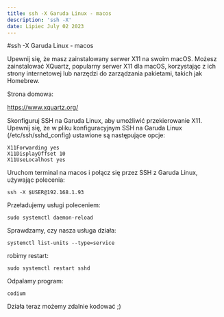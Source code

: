 ```yaml
---
title: ssh -X Garuda Linux - macos
description: 'ssh -X'
date: Lipiec July 02 2023
---
```


#ssh -X Garuda Linux - macos

Upewnij się, że masz zainstalowany serwer X11 na swoim macOS. Możesz zainstalować XQuartz, popularny serwer X11 dla macOS, korzystając z ich strony internetowej lub narzędzi do zarządzania pakietami, takich jak Homebrew.

Strona domowa:

https://www.xquartz.org/

Skonfiguruj SSH na Garuda Linux, aby umożliwić przekierowanie X11. Upewnij się, że w pliku konfiguracyjnym SSH na Garuda Linux (/etc/ssh/sshd_config) ustawione są następujące opcje:

```
X11Forwarding yes
X11DisplayOffset 10
X11UseLocalhost yes
```

Uruchom terminal na macos i połącz się przez SSH z Garuda Linux, używając polecenia:

```
ssh -X $USER@192.168.1.93
```

Przeładujemy usługi poleceniem:

```
sudo systemctl daemon-reload
```

Sprawdzamy, czy nasza usługa działa:

```
systemctl list-units --type=service
```

robimy restart:

```
sudo systemctl restart sshd
```

Odpalamy program:

```
codium
```

Działa teraz możemy zdalnie kodować ;)